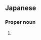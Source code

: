 ==Japanese==
{{ja-kanjitab|むら|こし}}

===Proper noun===
{{ja-pos|proper|むらこし}}

# {{surname|lang=ja|sort=むらこし}}